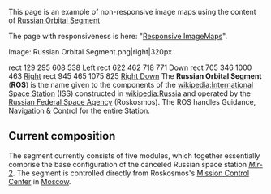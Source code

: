 This page is an example of non-responsive image maps using the content of [[wikipedia:Russian_Orbital_Segment|Russian Orbital Segment]]



The page with responsiveness is here: "[[Responsive ImageMaps]]".



<imagemap>
Image: Russian Orbital Segment.png|right|320px

rect 129 295 608 538  [[wikipedia:Zvezda|Left]]
rect 622 462 718 771  [[wikipedia:PIRS|Down]]
rect 705 346 1000 463 [[wikipedia:Zarya|Right]]
rect 945 465 1075 825 [[wikipedia:MRM1|Right Down]]
</imagemap>
The '''Russian Orbital Segment''' ('''ROS''') is the name given to the components of the [[wikipedia:International Space Station]] (ISS) constructed in [[wikipedia:Russia]] and operated by the [[wikipedia:Russian Federal Space Agency|Russian Federal Space Agency]] (Roskosmos). The ROS handles Guidance, Navigation & Control for the entire Station.

==Current composition==
The segment currently consists of five modules, which together essentially comprise the base configuration of the canceled Russian space station [[wikipedia:Mir-2|''Mir''-2]]. The segment is controlled directly from Roskosmos's [[wikipedia:RKA Mission Control Center|Mission Control Center]] in [[wikipedia:Moscow|Moscow]].
